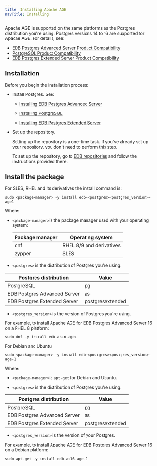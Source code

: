 ```yaml
---
title: Installing Apache AGE
navTitle: Installing
---
```


Apache AGE is supported on the same platforms as the Postgres distribution you're using. Postgres versions 14 to 16 are supported for Apache AGE. For details, see:

- [EDB Postgres Advanced Server Product Compatibility](https://www.enterprisedb.com/platform-compatibility#epas)
- [PostgreSQL Product Compatibility](https://www.enterprisedb.com/resources/platform-compatibility#pg)
- [EDB Postgres Extended Server Product Compatibility](https://www.enterprisedb.com/resources/platform-compatibility#epas_extended)

## Installation

Before you begin the installation process:

- Install Postgres. See: 

  - [Installing EDB Postgres Advanced Server](/epas/latest/installing/)

  - [Installing PostgreSQL](https://www.postgresql.org/download/) 

  - [Installing EDB Postgres Extended Server](/pge/latest/installing/)

- Set up the repository.

  Setting up the repository is a one-time task. If you've already set up your repository, you don't need to perform this step.

  To set up the repository, go to [EDB repositories](https://www.enterprisedb.com/repos-downloads) and follow the instructions provided there.

## Install the package

For SLES, RHEL and its derivatives the install command is:

```shell
sudo <package-manager> -y install edb-<postgres><postgres_version>-age1
```

Where: 
- `<package-manager>`is the package manager used with your operating system:

  | Package manager | Operating system                 |
  |-----------------|----------------------------------|
  | dnf             | RHEL 8/9 and derivatives         |
  | zypper          | SLES                             |

- `<postgres>` is the distribution of Postgres you're using:

 |    Postgres distribution     |   Value    |
 | ---------------------------- | ---------- |
 | PostgreSQL                   | pg         |
 | EDB Postgres Advanced Server | as         |
 | EDB Postgres Extended Server | postgresextended |

- `<postgres_version>` is the version of Postgres you're using.

For example, to install Apache AGE for EDB Postgres Advanced Server 16 on a RHEL 8 platform:

```shell
sudo dnf -y install edb-as16-age1
```

For Debian and Ubuntu:

```shell
sudo <package-manager> -y install edb-<postgres><postgres_version>-age-1
```

Where: 
- `<package-manager>`is `apt-get` for Debian and Ubuntu.

- `<postgres>` is the distribution of Postgres you're using:

 |    Postgres distribution     |   Value    |
 | ---------------------------- | ---------- |
 | PostgreSQL                   | pg         |
 | EDB Postgres Advanced Server | as         |
 | EDB Postgres Extended Server | postgresextended |

- `<postgres_version>` is the version of your Postgres.

For example, to install Apache AGE for EDB Postgres Advanced Server 16 on a Debian platform:

```shell
sudo apt-get -y install edb-as16-age-1
```